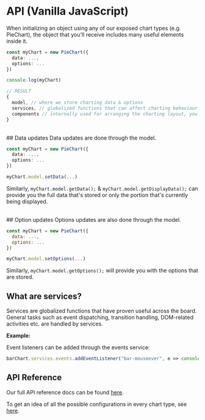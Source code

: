 
<Meta title="Docs/Tutorials/API" />

# API (Vanilla JavaScript)

When initializing an object using any of our exposed chart types (e.g. PieChart), the object that you'll receive includes many useful elements inside it.

```ts
const myChart = new PieChart({
  data: ...,
  options: ...
})

console.log(myChart)

// RESULT
{
  model, // where we store charting data & options
  services, // globalized functions that can affect charting behaviour. (e.g. event listener dispatching etc.)
  components // internally used for arranging the charting layout, you can disregard this
}
```

<br/>
## Data updates
Data updates are done through the model.

```ts
const myChart = new PieChart({
  data: ...,
  options: ...
})

myChart.model.setData(...)
```

Similarly, `myChart.model.getData();` & `myChart.model.getDisplayData();` can provide you the full data that's stored or only the portion that's currently being displayed.

<br/>
## Option updates
Options updates are also done through the model.

```js
const myChart = new PieChart({
  data: ...,
  options: ...
})

myChart.model.setOptions(...)
```

Similarly, `myChart.model.getOptions();` will provide you with the options that are stored.

## What are services?
Services are globalized functions that have proven useful across the board. General tasks such as event dispatching, transition handling, DOM-related activities etc. are handled by services.

**Example:**

Event listeners can be added through the events service:

```ts
barChart.services.events.addEventListener("bar-mouseover", e => console.log(e.detail))
```

## API Reference
Our full API reference docs can be found [here](https://carbon-design-system.github.io/carbon-charts/documentation/).

To get an idea of all the possible configurations in every chart type, see [here](https://carbon-design-system.github.io/carbon-charts/documentation/modules/_interfaces_charts_.html).